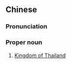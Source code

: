 ==Chinese==
{{zh-forms|s=泰王国|type=12}}

===Pronunciation===
{{zh-pron
|m=Tàiwángguó
|c=taai3 wong4 gwok3
|cat=pn
}}

===Proper noun===
{{zh-proper noun}}

# [[Kingdom of Thailand]] {{gloss|official name of Thailand}}

{{zh-cat|Countries}}